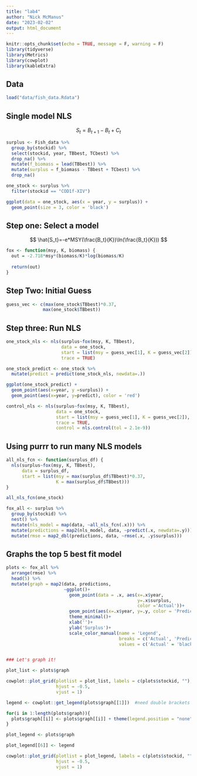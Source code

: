 ```yaml
---
title: "lab4"
author: "Nick McManus"
date: "2023-02-02"
output: html_document
---
```


```r
knitr::opts_chunk$set(echo = TRUE, message = F, warning = F)
library(tidyverse)
library(Metrics)
library(cowplot)
library(kableExtra)
```


## Data

```r
load("data/fish_data.Rdata")
```

## Single model NLS

$$
S_t=B_{t+1}-B_t+C_t
$$

```r
surplus <- Fish_data %>% 
  group_by(stockid) %>% 
  select(stockid, year, TBbest, TCbest) %>% 
  drop_na() %>% 
  mutate(f_biomass = lead(TBbest)) %>% 
  mutate(surplus = f_biomass - TBbest + TCbest) %>% 
  drop_na()
```

```r
one_stock <- surplus %>% 
  filter(stockid == "COD1f-XIV")

ggplot(data = one_stock, aes(x = year, y = surplus)) +
  geom_point(size = 3, color = 'black')
```


## Step one: Select a model

$$
\hat{S_t}=-e*MSY(\frac{B_t}{K})\ln(\frac{B_t}{K}))
$$

```r
fox <- function(msy, K, biomass) {
  out = -2.718*msy*(biomass/K)*log(biomass/K)
  
  return(out)
}
```


## Step Two: Initial Guess

```r
guess_vec <- c(max(one_stock$TBbest)*0.37,
              max(one_stock$TBbest))
```


## Step three: Run NLS

```r
one_stock_nls <- nls(surplus~fox(msy, K, TBbest),
                     data = one_stock,
                     start = list(msy = guess_vec[1], K = guess_vec[2]),
                     trace = TRUE)
```

```r
one_stock_predict <- one_stock %>% 
  mutate(predict = predict(one_stock_nls, newdata=.))

ggplot(one_stock_predict) +
  geom_point(aes(x=year, y =surplus)) +
  geom_point(aes(x=year, y=predict), color = 'red')
```


```r
control_nls <- nls(surplus~fox(msy, K, TBbest),
                   data = one_stock,
                   start = list(msy = guess_vec[1], K = guess_vec[2]),
                   trace = TRUE,
                   control = nls.control(tol = 2.1e-9))
```


## Using purrr to run many NLS models
```r
all_nls_fcn <- function(surplus_df) {
  nls(surplus~fox(msy, K, TBbest),
      data = surplus_df,
      start = list(msy = max(surplus_df$TBbest)*0.37,
                   K = max(surplus_df$TBbest)))
}

all_nls_fcn(one_stock)
```
 
```r
fox_all <- surplus %>% 
  group_by(stockid) %>% 
  nest() %>% 
  mutate(nls_model = map(data, ~all_nls_fcn(.x))) %>% 
  mutate(predictions = map2(nls_model, data, ~predict(.x, newdata=.y))) %>% 
  mutate(rmse = map2_dbl(predictions, data, ~rmse(.x, .y$surplus)))

```
 
 
 
## Graphs the top 5 best fit model

```r
plots <- fox_all %>% 
  arrange(rmse) %>% 
  head(5) %>% 
  mutate(graph = map2(data, predictions,
                      ~ggplot()+
                        geom_point(data = .x, aes(x=.x$year, 
                                                  y=.x$surplus, 
                                                  color ='Actual'))+
                        geom_point(aes(x=.x$year, y=.y, color = 'Predicted'))+
                        theme_minimal()+
                        xlab('')+
                        ylab('Surplus')+
                        scale_color_manual(name = 'Legend',
                                           breaks = c('Actual', 'Predicted'),
                                           values = c('Actual' = 'black', 'Predicted' = 'red'))))


### Let's graph it!

plot_list <- plots$graph

cowplot::plot_grid(plotlist = plot_list, labels = c(plots$stockid, ""),
                   hjust = -0.5,
                   vjust = 1)

legend <- cowplot::get_legend(plots$graph[[1]])  #need double brackets bc in list

for(i in 1:length(plots$graph)){
  plots$graph[[i]] <- plots$graph[[i]] + theme(legend.position = "none")
}

plot_legend <- plots$graph

plot_legend[[6]] <- legend

cowplot::plot_grid(plotlist = plot_legend, labels = c(plots$stockid, ""),
                   hjust = -0.5,
                   vjust = 1)
```














